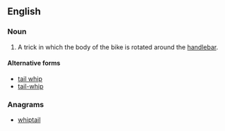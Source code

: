 ==English==
{{wikipedia}}
===Noun===
{{en-noun}}

# {{context|cycling|lang=en}} A trick in which the body of the bike is rotated around the [[handlebar]].

====Alternative forms====
* [[tail whip]]
* [[tail-whip]]

===Anagrams===
* [[whiptail#English|whiptail]]